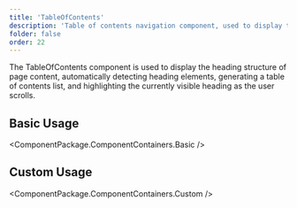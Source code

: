 ```yaml
---
title: 'TableOfContents'
description: 'Table of contents navigation component, used to display the heading structure of page content and highlight the currently visible heading as the user scrolls'
folder: false
order: 22
---
```



The TableOfContents component is used to display the heading structure of page content, automatically detecting heading elements, generating a table of contents list, and highlighting the currently visible heading as the user scrolls.

## Basic Usage

<ComponentPackage.ComponentContainers.Basic />

## Custom Usage

<ComponentPackage.ComponentContainers.Custom />
